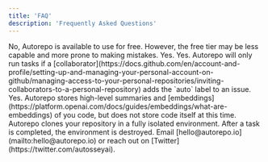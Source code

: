 ```yaml
---
title: 'FAQ'
description: 'Frequently Asked Questions'
---
```


<AccordionGroup>
  <Accordion icon="credit-card" title="Do I need a credit card to try Autorepo?" defaultOpen>
    No, Autorepo is available to use for free. However, the free tier may be less capable and more prone to making mistakes.
  </Accordion>
  <Accordion icon="folder-open" title="Does Autorepo work in empty repositories?">
    Yes.
  </Accordion>
  <Accordion icon="folder-open" title="Can I install Autorepo in public repositories?">
    Yes. Autorepo will only run tasks if a [collaborator](https://docs.github.com/en/account-and-profile/setting-up-and-managing-your-personal-account-on-github/managing-access-to-your-personal-repositories/inviting-collaborators-to-a-personal-repository) adds the `auto` label to an issue.
  </Accordion>
  <Accordion icon="folder-open" title="Can I install Autorepo in private repositories?">
    Yes.
  </Accordion>
  <Accordion icon="code" title="Do you store my code?">
    Autorepo stores high-level summaries and [embeddings](https://platform.openai.com/docs/guides/embeddings/what-are-embeddings) of you code, but does not store code itself at this time.
  </Accordion>
  <Accordion icon="code" title="How does Autorepo access my code?">
    Autorepo clones your repository in a fully isolated environment. After a task is completed, the environment is destroyed.
  </Accordion>
  <Accordion icon="envelope" title="I have a question about Autorepo - who can I contact?">
    Email [hello@autorepo.io](mailto:hello@autorepo.io) or reach out on [Twitter](https://twitter.com/autosseyai).
  </Accordion>
</AccordionGroup>
